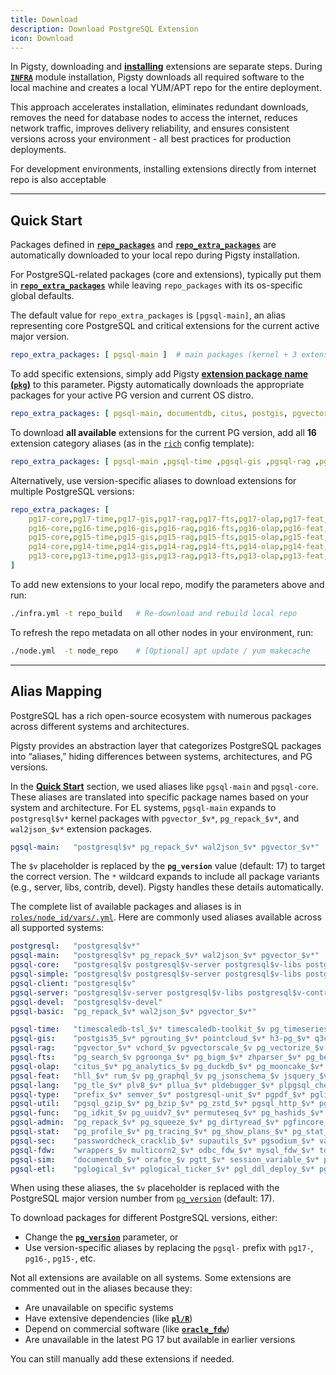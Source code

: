 ```yaml
---
title: Download
description: Download PostgreSQL Extension
icon: Download
---
```




In Pigsty, downloading and [**installing**](/pgsql/extension/install) extensions are separate steps. During [**`INFRA`**](/infra/) module installation, Pigsty downloads all required software to the local machine and creates a local YUM/APT repo for the entire deployment.

This approach accelerates installation, eliminates redundant downloads, removes the need for database nodes to access the internet, reduces network traffic, improves delivery reliability, and ensures consistent versions across your environment - all best practices for production deployments.

For development environments, installing extensions directly from internet repo is also acceptable

------

## Quick Start

Packages defined in [**`repo_packages`**](/infra/param/#repo_packages) and [**`repo_extra_packages`**](/infra/param/#repo_extra_packages) are automatically downloaded to your local repo during Pigsty installation.

For PostgreSQL-related packages (core and extensions), typically put them in [**`repo_extra_packages`**](/infra/param/#repo_extra_packages) while leaving `repo_packages` with its os-specific global defaults.

The default value for `repo_extra_packages` is `[pgsql-main]`, an alias representing core PostgreSQL and critical extensions for the current active major version.

```yaml
repo_extra_packages: [ pgsql-main ]  # main packages (kernel + 3 extension) for current pg major 17
```

To add specific extensions, simply add Pigsty [**extension package name (`pkg`)**](/pgsql/extension/pkg) to this parameter. Pigsty automatically downloads the appropriate packages for your active PG version and current OS distro.

```yaml
repo_extra_packages: [ pgsql-main, documentdb, citus, postgis, pgvector, pg_cron, rum ]
```

To download **all available** extensions for the current PG version, add all **16** extension category aliases (as in the [`rich`](/docs/config/template) config template):

```yaml
repo_extra_packages: [ pgsql-main ,pgsql-time ,pgsql-gis ,pgsql-rag ,pgsql-fts ,pgsql-olap ,pgsql-feat ,pgsql-lang ,pgsql-type ,pgsql-util ,pgsql-func ,pgsql-admin ,pgsql-stat ,pgsql-sec ,pgsql-fdw ,pgsql-sim ,pgsql-etl]
```

Alternatively, use version-specific aliases to download extensions for multiple PostgreSQL versions:

```yaml
repo_extra_packages: [
    pg17-core,pg17-time,pg17-gis,pg17-rag,pg17-fts,pg17-olap,pg17-feat,pg17-lang,pg17-type,pg17-util,pg17-func,pg17-admin,pg17-stat,pg17-sec,pg17-fdw,pg17-sim,pg17-etl,
    pg16-core,pg16-time,pg16-gis,pg16-rag,pg16-fts,pg16-olap,pg16-feat,pg16-lang,pg16-type,pg16-util,pg16-func,pg16-admin,pg16-stat,pg16-sec,pg16-fdw,pg16-sim,pg16-etl,
    pg15-core,pg15-time,pg15-gis,pg15-rag,pg15-fts,pg15-olap,pg15-feat,pg15-lang,pg15-type,pg15-util,pg15-func,pg15-admin,pg15-stat,pg15-sec,pg15-fdw,pg15-sim,pg15-etl,
    pg14-core,pg14-time,pg14-gis,pg14-rag,pg14-fts,pg14-olap,pg14-feat,pg14-lang,pg14-type,pg14-util,pg14-func,pg14-admin,pg14-stat,pg14-sec,pg14-fdw,pg14-sim,pg14-etl,
    pg13-core,pg13-time,pg13-gis,pg13-rag,pg13-fts,pg13-olap,pg13-feat,pg13-lang,pg13-type,pg13-util,pg13-func,pg13-admin,pg13-stat,pg13-sec,pg13-fdw,pg13-sim,pg13-etl,
]
```

To add new extensions to your local repo, modify the parameters above and run:

```bash
./infra.yml -t repo_build   # Re-download and rebuild local repo
```

To refresh the repo metadata on all other nodes in your environment, run:

```bash
./node.yml  -t node_repo    # [Optional] apt update / yum makecache
```

------

## Alias Mapping

PostgreSQL has a rich open-source ecosystem with numerous packages across different systems and architectures.

Pigsty provides an abstraction layer that categorizes PostgreSQL packages into “aliases,” hiding differences between systems, architectures, and PG versions.

In the [**Quick Start**](/pgsql/extension/download#quick-start) section, we used aliases like `pgsql-main` and `pgsql-core`. These aliases are translated into specific package names based on your system and architecture. For EL systems, `pgsql-main` expands to `postgresql$v*` kernel packages with `pgvector_$v*`, `pg_repack_$v*`, and `wal2json_$v*` extension packages.

```yaml
pgsql-main:   "postgresql$v* pg_repack_$v* wal2json_$v* pgvector_$v*"
```

The `$v` placeholder is replaced by the **`pg_version`** value (default: 17) to target the correct version. The `*` wildcard expands to include all package variants (e.g., server, libs, contrib, devel). Pigsty handles these details automatically.

The complete list of available packages and aliases is in [`roles/node_id/vars/.yml`](https://github.com/pgsty/pigsty/tree/main/roles/node_id/vars). Here are commonly used aliases available across all supported systems:

```yaml
postgresql:   "postgresql$v*"
pgsql-main:   "postgresql$v* pg_repack_$v* wal2json_$v* pgvector_$v*"
pgsql-core:   "postgresql$v postgresql$v-server postgresql$v-libs postgresql$v-contrib postgresql$v-plperl postgresql$v-plpython3 postgresql$v-pltcl postgresql$v-test postgresql$v-devel postgresql$v-llvmjit"
pgsql-simple: "postgresql$v postgresql$v-server postgresql$v-libs postgresql$v-contrib postgresql$v-plperl postgresql$v-plpython3 postgresql$v-pltcl"
pgsql-client: "postgresql$v"
pgsql-server: "postgresql$v-server postgresql$v-libs postgresql$v-contrib"
pgsql-devel:  "postgresql$v-devel"
pgsql-basic:  "pg_repack_$v* wal2json_$v* pgvector_$v*"

pgsql-time:   "timescaledb-tsl_$v* timescaledb-toolkit_$v pg_timeseries_$v periods_$v* temporal_tables_$v* e-maj_$v table_version_$v pg_cron_$v* pg_task_$v* pg_later_$v pg_background_$v*"
pgsql-gis:    "postgis35_$v* pgrouting_$v* pointcloud_$v* h3-pg_$v* q3c_$v* ogr_fdw_$v* geoip_$v pg_polyline_$v pg_geohash_$v*"
pgsql-rag:    "pgvector_$v* vchord_$v pgvectorscale_$v pg_vectorize_$v pg_similarity_$v* smlar_$v* pg_summarize_$v pg_tiktoken_$v pg4ml_$v"
pgsql-fts:    "pg_search_$v pgroonga_$v* pg_bigm_$v* zhparser_$v* pg_bestmatch_$v vchord_bm25_$v hunspell_cs_cz_$v hunspell_de_de_$v hunspell_en_us_$v hunspell_fr_$v hunspell_ne_np_$v hunspell_nl_nl_$v hunspell_nn_no_$v hunspell_ru_ru_$v hunspell_ru_ru_aot_$v"
pgsql-olap:   "citus_$v* pg_analytics_$v pg_duckdb_$v* pg_mooncake_$v* duckdb_fdw_$v* pg_parquet_$v pg_fkpart_$v pg_partman_$v* plproxy_$v*" #hydra_$v* #pg_strom_$v*
pgsql-feat:   "hll_$v* rum_$v pg_graphql_$v pg_jsonschema_$v jsquery_$v* pg_hint_plan_$v* hypopg_$v* index_advisor_$v pg_plan_filter_$v* imgsmlr_$v* pg_ivm_$v* pg_incremental_$v* pgmq_$v pgq_$v* pg_cardano_$v omnigres_$v" #apache-age_$v*
pgsql-lang:   "pg_tle_$v* plv8_$v* pllua_$v* pldebugger_$v* plpgsql_check_$v* plprofiler_$v* plsh_$v* pljava_$v*" #plprql_$v #plr_$v* #pgtap_$v* #postgresql_faker_$v* #dbt2-pgsql-extensions*
pgsql-type:   "prefix_$v* semver_$v* postgresql-unit_$v* pgpdf_$v* pglite_fusion_$v md5hash_$v* asn1oid_$v* pg_roaringbitmap_$v* pgfaceting_$v pgsphere_$v* pg_country_$v* pg_xenophile_$v pg_currency_$v* pgcollection_$v* pgmp_$v* numeral_$v* pg_rational_$v* pguint_$v* pg_uint128_$v* hashtypes_$v* ip4r_$v* pg_duration_$v* pg_uri_$v* pg_emailaddr_$v* acl_$v* timestamp9_$v* chkpass_$v*"
pgsql-util:   "pgsql_gzip_$v* pg_bzip_$v* pg_zstd_$v* pgsql_http_$v* pg_net_$v* pg_curl_$v* pgjq_$v* pgjwt_$v pg_smtp_client_$v pg_html5_email_address_$v url_encode_$v* pgsql_tweaks_$v pg_extra_time_$v pgpcre_$v icu_ext_$v* pgqr_$v* pg_protobuf_$v pg_envvar_$v* floatfile_$v* pg_readme_$v ddl_historization_$v data_historization_$v pg_schedoc_$v pg_hashlib_$v pg_xxhash_$v* postgres_shacrypt_$v* cryptint_$v* pg_ecdsa_$v* pgsparql_$v"
pgsql-func:   "pg_idkit_$v pg_uuidv7_$v* permuteseq_$v* pg_hashids_$v* sequential_uuids_$v topn_$v* quantile_$v* lower_quantile_$v* count_distinct_$v* omnisketch_$v* ddsketch_$v* vasco_$v* pgxicor_$v* tdigest_$v* first_last_agg_$v extra_window_functions_$v* floatvec_$v* aggs_for_vecs_$v* aggs_for_arrays_$v* pg_arraymath_$v* pg_math_$v* pg_random_$v* pg_base36_$v* pg_base62_$v* pg_base58_$v pg_financial_$v*"
pgsql-admin:  "pg_repack_$v* pg_squeeze_$v* pg_dirtyread_$v* pgfincore_$v* pg_cooldown_$v* ddlx_$v pg_prioritize_$v* pg_readonly_$v* pg_upless_$v pg_permissions_$v pg_catcheck_$v* preprepare_$v* pgcozy_$v pg_orphaned_$v* pg_crash_$v* pg_cheat_funcs_$v* pg_fio_$v pg_savior_$v* safeupdate_$v* pg_drop_events_$v table_log_$v" #pg_checksums_$v* #pg_auto_failover_$v* #pgagent_$v* #pgpool-II-pgsql-extensions
pgsql-stat:   "pg_profile_$v* pg_tracing_$v* pg_show_plans_$v* pg_stat_kcache_$v* pg_stat_monitor_$v* pg_qualstats_$v* pg_store_plans_$v* pg_track_settings_$v pg_wait_sampling_$v* system_stats_$v* pg_meta_$v pgnodemx_$v pg_sqlog_$v bgw_replstatus_$v* pgmeminfo_$v* toastinfo_$v* pg_explain_ui_$v pg_relusage_$v pagevis_$v powa_$v*"
pgsql-sec:    "passwordcheck_cracklib_$v* supautils_$v* pgsodium_$v* vault_$v* pg_session_jwt_$v pg_anon_$v pgsmcrypto_$v pgaudit_$v* pgauditlogtofile_$v* pg_auth_mon_$v* credcheck_$v* pgcryptokey_$v pg_jobmon_$v logerrors_$v* login_hook_$v* set_user_$v* pg_snakeoil_$v* pgextwlist_$v* pg_auditor_$v sslutils_$v* noset_$v*" #pg_tde_$v*
pgsql-fdw:    "wrappers_$v multicorn2_$v* odbc_fdw_$v* mysql_fdw_$v* tds_fdw_$v* sqlite_fdw_$v* pgbouncer_fdw_$v redis_fdw_$v* pg_redis_pubsub_$v* hdfs_fdw_$v* firebird_fdw_$v aws_s3_$v log_fdw_$v*" #jdbc_fdw_$v* #oracle_fdw_$v* #db2_fdw_$v* #mongo_fdw_$v* #kafka_fdw_$v
pgsql-sim:    "documentdb_$v* orafce_$v pgtt_$v* session_variable_$v* pg_statement_rollback_$v* pg_dbms_metadata_$v pg_dbms_lock_$v pgmemcache_$v*" #pg_dbms_job_$v #wiltondb
pgsql-etl:    "pglogical_$v* pglogical_ticker_$v* pgl_ddl_deploy_$v* pg_failover_slots_$v* db_migrator_$v wal2json_$v* postgres-decoderbufs_$v* decoder_raw_$v* mimeo_$v pg_fact_loader_$v* pg_bulkload_$v*" #wal2mongo_$v* #repmgr_$v*
```

When using these aliases, the `$v` placeholder is replaced with the PostgreSQL major version number from [`pg_version`](/pgsql/param#pg_version) (default: 17).

To download packages for different PostgreSQL versions, either:

- Change the [**`pg_version`**](/pgsql/param#pg_version) parameter, or
- Use version-specific aliases by replacing the `pgsql-` prefix with `pg17-`, `pg16-`, `pg15-`, etc.

Not all extensions are available on all systems. Some extensions are commented out in the aliases because they:

- Are unavailable on specific systems
- Have extensive dependencies (like [**`pl/R`**](/e/plr))
- Depend on commercial software (like [**`oracle_fdw`**](/e/oracle_fdw))
- Are unavailable in the latest PG 17 but available in earlier versions

You can still manually add these extensions if needed.
